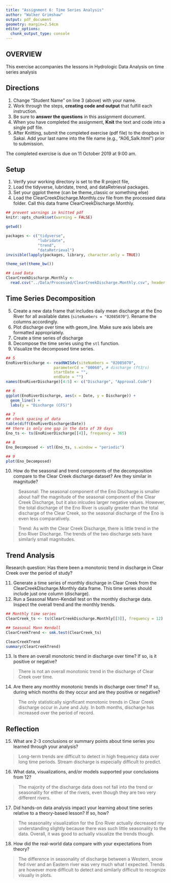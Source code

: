 ```yaml
---
title: "Assignment 6: Time Series Analysis"
author: "Walker Grimshaw"
output: pdf_document
geometry: margin=2.54cm
editor_options: 
  chunk_output_type: console
---
```


## OVERVIEW

This exercise accompanies the lessons in Hydrologic Data Analysis on time series analysis

## Directions
1. Change "Student Name" on line 3 (above) with your name.
2. Work through the steps, **creating code and output** that fulfill each instruction.
3. Be sure to **answer the questions** in this assignment document.
4. When you have completed the assignment, **Knit** the text and code into a single pdf file.
5. After Knitting, submit the completed exercise (pdf file) to the dropbox in Sakai. Add your last name into the file name (e.g., "A06_Salk.html") prior to submission.

The completed exercise is due on 11 October 2019 at 9:00 am.

## Setup

1. Verify your working directory is set to the R project file, 
2. Load the tidyverse, lubridate, trend, and dataRetrieval packages. 
3. Set your ggplot theme (can be theme_classic or something else)
4. Load the ClearCreekDischarge.Monthly.csv file from the processed data folder. Call this data frame ClearCreekDischarge.Monthly.

```r
## prevent warnings in knitted pdf
knitr::opts_chunk$set(warning = FALSE)

getwd()

packages <- c("tidyverse",
              "lubridate",
              "trend",
              "dataRetrieval")
invisible(lapply(packages, library, character.only = TRUE)) 

theme_set(theme_bw())

## Load Data
ClearCreekDischarge.Monthly <-
  read.csv("../Data/Processed/ClearCreekDischarge.Monthly.csv", header = T)
```

## Time Series Decomposition
5. Create a new data frame that includes daily mean discharge at the Eno River for all available dates (`siteNumbers = "02085070"`). Rename the columns accordingly.
6. Plot discharge over time with geom_line. Make sure axis labels are formatted appropriately.
7. Create a time series of discharge
8. Decompose the time series using the `stl` function.
9. Visualize the decomposed time series.
```r
## 5
EnoRiverDischarge <- readNWISdv(siteNumbers = "02085070",
                     parameterCd = "00060", # discharge (ft3/s)
                     startDate = "",
                     endDate = "")
names(EnoRiverDischarge)[4:5] <- c("Discharge", "Approval.Code")

## 6
ggplot(EnoRiverDischarge, aes(x = Date, y = Discharge)) +
  geom_line() +
  labs(y = "Discharge (CFS)")

## 7
## check spacing of data
table(diff(EnoRiverDischarge$Date))
## there is only one gap in the data of 39 days
Eno_ts <- ts(EnoRiverDischarge[[4]], frequency = 365)

## 8
Eno_Decomposed <- stl(Eno_ts, s.window = "periodic")

## 9
plot(Eno_Decomposed)
```

10. How do the seasonal and trend components of the decomposition compare to the Clear Creek discharge dataset? Are they similar in magnitude?

> Seasonal: The seasonal component of the Eno Discharge is smaller about half the magnitude of the seasonal component of the Clear Creek Discharge, but it also inlcudes larger negative values. However, the total discharge of the Eno River is usually greater than the total discharge of the Clear Creek, so the seasonal discharge of the Eno is even less comparatively.

> Trend: As with the Clear Creek Discharge, there is little trend in the Eno River Discharge. The trends of the two discharge sets have similarly small magnitudes.

## Trend Analysis
Research question: Has there been a monotonic trend in discharge in Clear Creek over the period of study?

11. Generate a time series of monthly discharge in Clear Creek from the ClearCreekDischarge.Monthly data frame. This time series should include just one column (discharge). 
12. Run a Seasonal Mann-Kendall test on the monthly discharge data. Inspect the overall trend and the monthly trends. 
```r
## Monthly time series
ClearCreek_ts <- ts(ClearCreekDischarge.Monthly[[3]], frequency = 12)

## Seasonal Mann Kendall
ClearCreekTrend <- smk.test(ClearCreek_ts)

ClearCreekTrend
summary(ClearCreekTrend)
```

13. Is there an overall monotonic trend in discharge over time? If so, is it positive or negative?

> There is not an overall monotonic trend in the discharge of Clear Creek over time.

14. Are there any monthly monotonic trends in discharge over time? If so, during which months do they occur and are they positive or negative?

> The only statistically significant monotonic trends in Clear Creek discharge occur in June and July. In both months, discharge has increased over the period of record.

## Reflection
15. What are 2-3 conclusions or summary points about time series you learned through your analysis?

> Long-term trends are difficult to detect in high frequency data over long time periods. Stream discharge is especially difficult to predict.

16. What data, visualizations, and/or models supported your conclusions from 12?

> The majority of the discharge data does not fall into the trend or seasonality for either of the rivers, even though they are two very different rivers.

17. Did hands-on data analysis impact your learning about time series relative to a theory-based lesson? If so, how?

> The seasonality visualization for the Eno River actually decreased my understanding slightly because there was such little seasonality to the data. Overall, it was good to actually visualize the trends though.

18.	How did the real-world data compare with your expectations from theory?

> The difference in seasonality of discharge between a Western, snow fed river and an Eastern river was very much what I expected. Trends are however more difficult to detect and similarly difficult to recognize visually in plots.

